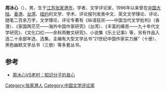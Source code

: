 {{advert|time=2012-05-26T19:35:49+00:00}}
{{blpsources|time=2012-05-26T19:35:49+00:00}}
'''周冰心'''（{{bd|1972年||}}），男，生于[[江苏|江苏]][[张家港市|张家港市]]，学者、文学评论家，1996年以来曾在[[中国大陆|中国大陆]]、[[香港|香港]]、[[台湾|台湾]]、[[纽约|纽约]]的文学、学术、评论报刊发表中文、英文文学理论、评论、随笔二百余万字，文学理论、评论专著有《纵语狂欢——中国当代文学批判》（香港）、《家国两茫茫——海外中国作家研究》（台湾）、《丰富的痛苦——九十年代文学研究》、《文化口红——余秋雨散文研究》、小说集《乐土记事》等，另有作品入选二十余部年选、选集。主编有大型文学丛书“21世纪中国作家实力展”（十册）、黑色幽默文学丛书（三册）等多套丛书。{{fact|曾入选2007年全球百名华人公共知识分子。}}

==参考==
* [http://culture.163.com/editor/news/050225/050225_111224%281%29.html 周冰心VS老村：知识分子的良心]{{Wayback|url=http://culture.163.com/editor/news/050225/050225_111224%281%29.html |date=20060419220707 }}

{{China-academic-bio-stub}}
{{normdaten}}
{{DEFAULTSORT:zhou bingxin}}
[[Category:张家港人|Category:张家港人]]
[[Category:中国文学评论家|Category:中国文学评论家]]